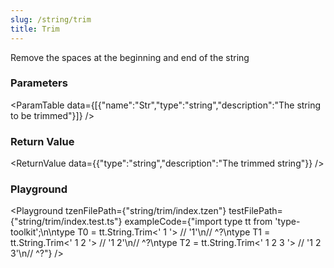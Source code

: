 ```yaml
---
slug: /string/trim
title: Trim
---
```



Remove the spaces at the beginning and end of the string

### Parameters
<ParamTable data={[{"name":"Str","type":"string","description":"The string to be trimmed"}]} />

### Return Value
<ReturnValue data={{"type":"string","description":"The trimmed string"}} />

### Playground

<Playground tzenFilePath={"string/trim/index.tzen"} testFilePath={"string/trim/index.test.ts"} exampleCode={"import type tt from 'type-toolkit';\n\ntype T0 = tt.String.Trim<'  1  '> // '1'\n//    ^?\ntype T1 = tt.String.Trim<'  1 2  '> // '1 2'\n//    ^?\ntype T2 = tt.String.Trim<'  1 2 3  '> // '1 2 3'\n//    ^?"} />

